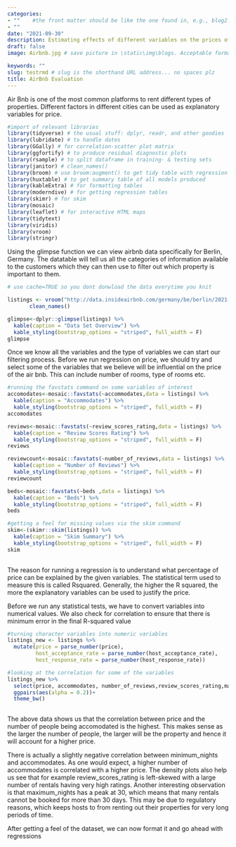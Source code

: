 ```yaml
---
categories:  
- ""    #the front matter should be like the one found in, e.g., blog2.md. It cannot be like the normal Rmd we used
- ""
date: "2021-09-30"
description: Estimating effects of different variables on the prices of Air Bnb # the title that will show up once someone gets to this page
draft: false
image: Airbnb.jpg # save picture in \static\img\blogs. Acceptable formats= jpg, jpeg, or png . Your iPhone pics wont work

keywords: ""
slug: testrmd # slug is the shorthand URL address... no spaces plz
title: AirBnb Evaluation
---
```


Air Bnb is one of the most common platforms to rent different types of properties. Different factors in different cities can be used as explanatory variables for price.


```r
#import of relevant libraries
library(tidyverse) # the usual stuff: dplyr, readr, and other goodies
library(lubridate) # to handle dates
library(GGally) # for correlation-scatter plot matrix
library(ggfortify) # to produce residual diagnostic plots
library(rsample) # to split dataframe in training- & testing sets
library(janitor) # clean_names()
library(broom) # use broom:augment() to get tidy table with regression output, residuals, etc
library(huxtable) # to get summary table of all models produced
library(kableExtra) # for formatting tables
library(moderndive) # for getting regression tables
library(skimr) # for skim
library(mosaic)
library(leaflet) # for interactive HTML maps
library(tidytext)
library(viridis)
library(vroom)
library(stringr)
```

Using the glimpse function we can view airbnb data specifically for Berlin, Germany. The datatable will tell us all the categories of information available to the customers which they can then use to filter out which property is important to them.
```r

# use cache=TRUE so you dont donwload the data everytime you knit

listings <- vroom("http://data.insideairbnb.com/germany/be/berlin/2021-09-21/data/listings.csv.gz") %>% 
       clean_names()


```
```r
glimpse<-dplyr::glimpse(listings) %>% 
  kable(caption = "Data Set Overview") %>%
  kable_styling(bootstrap_options = "striped", full_width = F)
glimpse
```

Once we know all the variables and the type of variables we can start our filtering process. Before we run regression on price, we should try and select some of the variables that we believe will be influential on the price of the air bnb. This can include number of rooms, type of rooms etc.

```r

#running the favstats command on some variables of interest
accomodates<-mosaic::favstats(~accommodates,data = listings) %>% 
  kable(caption = "Accommodates") %>%
  kable_styling(bootstrap_options = "striped", full_width = F)
accomodates

reviews<-mosaic::favstats(~review_scores_rating,data = listings) %>% 
  kable(caption = "Review Scores Rating") %>%
  kable_styling(bootstrap_options = "striped", full_width = F)
reviews

reviewcount<-mosaic::favstats(~number_of_reviews,data = listings) %>% 
  kable(caption = "Number of Reviews") %>%
  kable_styling(bootstrap_options = "striped", full_width = F)
reviewcount

beds<-mosaic::favstats(~beds ,data = listings) %>% 
  kable(caption = "Beds") %>%
  kable_styling(bootstrap_options = "striped", full_width = F)
beds

#getting a feel for missing values via the skim command
skim<-(skimr::skim(listings)) %>% 
  kable(caption = "Skim Summary") %>%
  kable_styling(bootstrap_options = "striped", full_width = F)
skim
  
```

The reason for running a regression is to understand what percentage of price can be explained by the given variables. The statistical term used to measure this is called Rsquared. Generally, the higher the R squared, the more the explanatory variables can be used to justify the price.

Before we run any statistical tests, we have to convert variables into numerical values. We also check for correlation to ensure that there is minimum error in the final R-squared value 
```r

#turning character variables into numeric variables
listings_new <- listings %>% 
  mutate(price = parse_number(price),        
         host_acceptance_rate = parse_number(host_acceptance_rate),
         host_response_rate = parse_number(host_response_rate))

#looking at the correlation for some of the variables 
listings_new %>% 
  select(price, accommodates, number_of_reviews,review_scores_rating,maximum_nights,minimum_nights) %>%
  ggpairs(aes(alpha = 0.2))+
  theme_bw() 
  

```
The above data shows us that the correlation between price and the number of people being accomodated is the highest. This makes sense as the larger the number of people, the larger will be the property and hence it will account for a higher price.

There is actually a slightly negative correlation between minimum_nights and accommodates. As one would expect, a higher number of accommodates is correlated with a higher price. The density plots also help us see that for example review_scores_rating is left-skewed with a large number of rentals having very high ratings. Another interesting observation is that maximum_nights has a peak at 30, which means that many rentals cannot be booked for more than 30 days. This may be due to regulatory reasons, which keeps hosts to from renting out their properties for very long periods of time. 

After getting a feel of the dataset, we can now format it and go ahead with regressions